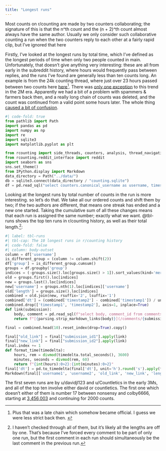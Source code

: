 ```yaml
---
title: "Longest runs"
---
```

Most counts on r/counting are made by two counters collaborating; the signature of this is that the n^th count and the (n + 2)^th count almost always have the same author. Usually we only consider such collaborative counting a run when the two counters reply to each other at a fairly rapid clip, but I've ignored that here

Firstly, I've looked at the longest runs by total time, which I've defined as the longest periods of time when only two people counted in main. Unfortunately, that doesn't give anything very interesting: these are all from early in the subreddit history, where hours would frequently pass between replies, and the runs I've found are generally less than ten counts long. An example is from the 24k counting thread, where just over 23 hours passed between two counts here [here](/comments/z63ql/_/c64fdp8/?context=3)^[Plus that was a late chain which somehow became official. I guess we were less strict back then.  ]. There was [only one exception](/comments/8gj7vx_/dyherjj) to this trend in the 2M era. Apparently we had a bit of a problem with spammers & farmers back then, and a really long chain of counts was deleted, and the count was continued from a valid point some hours later. The whole thing [caused a bit of confusion](/comments/dyhzmay/?context=3).


```python
#| code-fold: true
from pathlib import Path
import pandas as pd
import numpy as np
import re
import sqlite3
import matplotlib.pyplot as plt

from rcounting import side_threads, counters, analysis, thread_navigation as tn, parsing, units
from rcounting.reddit_interface import reddit
import seaborn as sns
sns.set_theme()
from IPython.display import Markdown
data_directory = Path("../data/")
db = sqlite3.connect(data_directory / "counting.sqlite")
df = pd.read_sql("select counters.canonical_username as username, timestamp, submission_id from comments join counters on comments.username=counters.username where comments.position > 0 order by timestamp", db)
```
Looking at the longest runs by total number of counts in the run is more interesting. so let's do that. We take all our ordered counts and shift them by two; if the two authors are different, that means one streak has ended and a new one started. Taking the cumulative sum of all these changes means that each run is assigned the same number; exactly what we want. @tbl-runs shows the top ten runs in r/counting history, as well as their total length.^[I haven't checked through all of them, but it's likely all the lengths are off by one. That's because I've forced every comment to be part of only one run, but the first comment in each run should simultaneously be the last comment in the previous run.]:

```python
#| label: tbl-runs
#| tbl-cap: The 10 longest runs in r/counting history
#| code-fold: false
#| column: body-outset
column = df['username']
is_different_group = (column != column.shift(2))
df['group'] = is_different_group.cumsum()
groups = df.groupby('group')
indices = (-groups.size().loc[groups.size() > 1]).sort_values(kind='mergesort').index
old = groups.first().loc[indices]
new = groups.last().loc[indices]
new['username'] = groups.nth(1).loc[indices]['username']
old['length'] = groups.size().loc[indices]
combined = old.join(new, rsuffix='2', lsuffix='1')
combined['dt'] = (combined['timestamp2'] - combined['timestamp1']) / units.HOUR
combined.drop(['timestamp1', 'timestamp2'], axis=1, inplace=True)
def link(submission):
    body, comment = pd.read_sql(f"select body, comment_id from comments where submission_id == '{submission}' order by timestamp desc limit 1", db).iloc[0]
    return f"[{parsing.strip_markdown_links(body)}](/comments/{submission}/_/{comment})"

final = combined.head(10).reset_index(drop=True).copy()

final["old_link"] = final["submission_id1"].apply(link)
final["new_link"] = final["submission_id2"].apply(link)
final.index += 1
def format_time(timedelta):
    hours, rem = divmod(timedelta.total_seconds(), 3600)
    minutes, seconds = divmod(rem, 60)
    return f"{int(hours):0>2}:{int(minutes):0>2}"
final['dt'] = pd.to_timedelta(final['dt'], unit='h').round('s').apply(format_time)
Markdown(final[['username1', 'username2', 'old_link', 'new_link', 'length', 'dt']].to_markdown(headers=['**Rank**', '**1st counter**', '**2nd counter**', '**Start**', '**End**', '**Length**', '**Duration**']))
```
The first seven runs are by u/davidjl123 and u/Countletics in the early 3Ms, and all of the top ten involve either david or countletics. The first one which doesn't either of them is number 17 between nonsensy and colby6666, starting at [3,456,003](/comments/erw1rp/_/ff66e1r) and continuing for 2000 counts.
